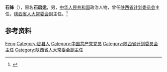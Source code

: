 '''石锋'''（{{bd|1910年|10月23日|2007年|4月17日}}），原名'''石启运'''，男，[[中华人民共和国|中华人民共和国]]政治人物，曾任[[陕西省计划委员会|陕西省计划委员会]]主任，[[陕西省人大常委会|陕西省人大常委会]]副主任。<ref>{{cite book|title=中囯人名大辞典·当代人物卷|author=廖盖隆等编|year=1990|publisher=上海辞书出版社|location=上海|page=}}</ref>

== 参考资料 ==
{{reflist}}

{{中国人物小作品}}

{{Authority control}}
{{DEFAULTSORT:Shi石}}
[[Category:石姓|Feng]]
[[Category:陇县人|Category:陇县人]]
[[Category:中国共产党党员|Category:中国共产党党员]]
[[Category:陕西省计划委员会主任|Category:陕西省计划委员会主任]]
[[Category:陕西省人大常委会副主任|Category:陕西省人大常委会副主任]]
